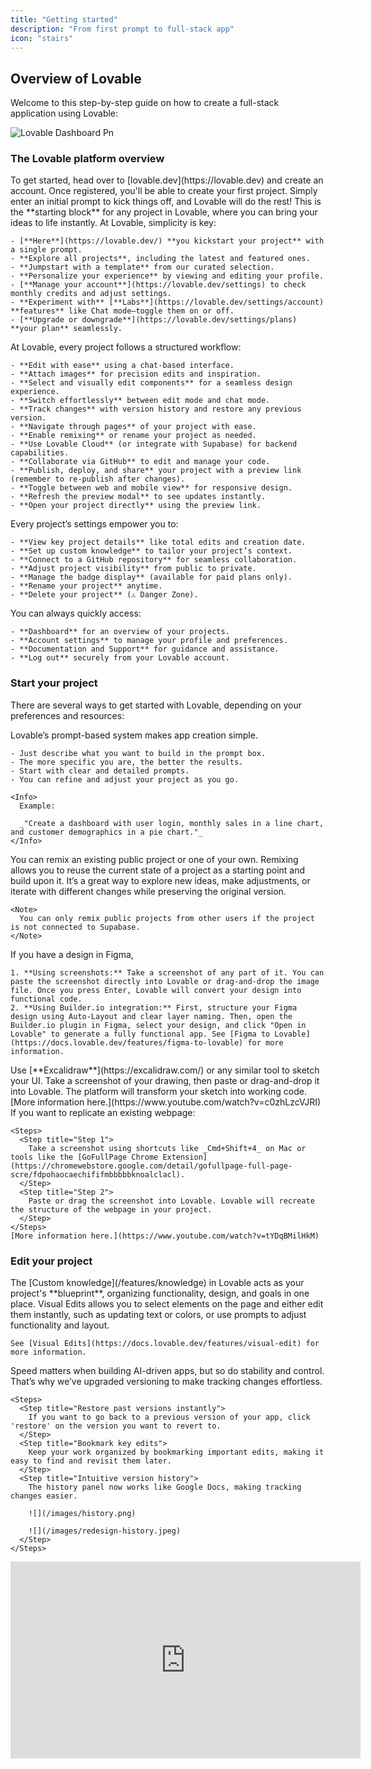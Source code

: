 ```yaml
---
title: "Getting started"
description: "From first prompt to full-stack app"
icon: "stairs"
---
```


## Overview of Lovable

Welcome to this step-by-step guide on how to create a full-stack application using Lovable:

![Lovable Dashboard Pn](/images/lovable-dashboard.png)

### The Lovable platform overview

<AccordionGroup>
  <Accordion title="Create your first project">
    <Steps>
      <Step title="Step 1">
        To get started, head over to [lovable.dev](https://lovable.dev) and create an account. Once registered, you'll be able to create your first project.
      </Step>
      <Step title="Step 2">
        Simply enter an initial prompt to kick things off, and Lovable will do the rest! This is the **starting block** for any project in Lovable, where you can bring your ideas to life instantly.
      </Step>
    </Steps>
  </Accordion>
  <Accordion title="Lovable dashboard">
    At Lovable, simplicity is key:

    - [**Here**](https://lovable.dev/) **you kickstart your project** with a single prompt.
    - **Explore all projects**, including the latest and featured ones.
    - **Jumpstart with a template** from our curated selection.
    - **Personalize your experience** by viewing and editing your profile.
    - [**Manage your account**](https://lovable.dev/settings) to check monthly credits and adjust settings.
    - **Experiment with** [**Labs**](https://lovable.dev/settings/account) **features** like Chat mode—toggle them on or off.
    - [**Upgrade or downgrade**](https://lovable.dev/settings/plans) **your plan** seamlessly.
  </Accordion>
  <Accordion title="Project overview">
    At Lovable, every project follows a structured workflow:

    - **Edit with ease** using a chat-based interface.
    - **Attach images** for precision edits and inspiration.
    - **Select and visually edit components** for a seamless design experience.
    - **Switch effortlessly** between edit mode and chat mode.
    - **Track changes** with version history and restore any previous version.
    - **Navigate through pages** of your project with ease.
    - **Enable remixing** or rename your project as needed.
    - **Use Lovable Cloud** (or integrate with Supabase) for backend capabilities.
    - **Collaborate via GitHub** to edit and manage your code.
    - **Publish, deploy, and share** your project with a preview link (remember to re-publish after changes).
    - **Toggle between web and mobile view** for responsive design.
    - **Refresh the preview modal** to see updates instantly.
    - **Open your project directly** using the preview link.
  </Accordion>
  <Accordion title="Project settings">
    Every project’s settings empower you to:

    - **View key project details** like total edits and creation date.
    - **Set up custom knowledge** to tailor your project’s context.
    - **Connect to a GitHub repository** for seamless collaboration.
    - **Adjust project visibility** from public to private.
    - **Manage the badge display** (available for paid plans only).
    - **Rename your project** anytime.
    - **Delete your project** (⚠️ Danger Zone).
  </Accordion>
  <Accordion title="Project quick access">
    You can always quickly access:

    - **Dashboard** for an overview of your projects.
    - **Account settings** to manage your profile and preferences.
    - **Documentation and Support** for guidance and assistance.
    - **Log out** securely from your Lovable account.
  </Accordion>
</AccordionGroup>

### Start your project

There are several ways to get started with Lovable, depending on your preferences and resources:

<AccordionGroup>
  <Accordion title="Prompt">
    Lovable’s prompt-based system makes app creation simple.

    - Just describe what you want to build in the prompt box.
    - The more specific you are, the better the results.
    - Start with clear and detailed prompts.
    - You can refine and adjust your project as you go.

    <Info>
      Example:

      _"Create a dashboard with user login, monthly sales in a line chart, and customer demographics in a pie chart."_
    </Info>
  </Accordion>
  <Accordion title="Remix an existing project">
    You can remix an existing public project or one of your own. Remixing allows you to reuse the current state of a project as a starting point and build upon it. It’s a great way to explore new ideas, make adjustments, or iterate with different changes while preserving the original version.

    <Note>
      You can only remix public projects from other users if the project is not connected to Supabase.
    </Note>
  </Accordion>
  <Accordion title="Using Figma">
    If you have a design in Figma,

    1. **Using screenshots:** Take a screenshot of any part of it. You can paste the screenshot directly into Lovable or drag-and-drop the image file. Once you press Enter, Lovable will convert your design into functional code.
    2. **Using Builder.io integration:** First, structure your Figma design using Auto-Layout and clear layer naming. Then, open the Builder.io plugin in Figma, select your design, and click "Open in Lovable" to generate a fully functional app. See [Figma to Lovable](https://docs.lovable.dev/features/figma-to-lovable) for more information.
  </Accordion>
  <Accordion title="Using a sketch">
    <Steps>
      <Step title="Step 1">
        Use [**Excalidraw**](https://excalidraw.com/) or any similar tool to sketch your UI.
      </Step>
      <Step title="Step 2">
        Take a screenshot of your drawing, then paste or drag-and-drop it into Lovable. The platform will transform your sketch into working code.
      </Step>
    </Steps>
    [More information here.](https://www.youtube.com/watch?v=c0zhLzcVJRI)
  </Accordion>
  <Accordion title="Cloning a website or application">
    If you want to replicate an existing webpage:

    <Steps>
      <Step title="Step 1">
        Take a screenshot using shortcuts like _Cmd+Shift+4_ on Mac or tools like the [GoFullPage Chrome Extension](https://chromewebstore.google.com/detail/gofullpage-full-page-scre/fdpohaocaechififmbbbbbknoalclacl).
      </Step>
      <Step title="Step 2">
        Paste or drag the screenshot into Lovable. Lovable will recreate the structure of the webpage in your project.
      </Step>
    </Steps>
    [More information here.](https://www.youtube.com/watch?v=tYDqBMilHkM)
  </Accordion>
</AccordionGroup>

### Edit your project

<AccordionGroup>
  <Accordion title="Add custom knowledge to your project">
    The [Custom knowledge](/features/knowledge) in Lovable acts as your project's **blueprint**, organizing functionality, design, and goals in one place.
  </Accordion>
  <Accordion title="Use Visual Edits">
    Visual Edits allows you to select elements on the page and either edit them instantly, such as updating text or colors, or use prompts to adjust functionality and layout.

    See [Visual Edits](https://docs.lovable.dev/features/visual-edit) for more information.
  </Accordion>
  <Accordion title="Revert a change">
    Speed matters when building AI-driven apps, but so do stability and control. That’s why we’ve upgraded versioning to make tracking changes effortless.

    <Steps>
      <Step title="Restore past versions instantly">
        If you want to go back to a previous version of your app, click 'restore' on the version you want to revert to.
      </Step>
      <Step title="Bookmark key edits">
        Keep your work organized by bookmarking important edits, making it easy to find and revisit them later.
      </Step>
      <Step title="Intuitive version history">
        The history panel now works like Google Docs, making tracking changes easier.

        ![](/images/history.png)

        ![](/images/redesign-history.jpeg)
      </Step>
    </Steps>
  </Accordion>
  <Accordion title="Add animation component with 21st dev">
    <iframe width="560" height="315" src="https://www.youtube.com/embed/MJ9pB741sXw?si=7vPZVpe0TyHIgTLp" title="YouTube video player" frameborder="0" allow="accelerometer; autoplay; clipboard-write; encrypted-media; gyroscope; picture-in-picture; web-share" referrerpolicy="strict-origin-when-cross-origin" allowfullscreen />
  </Accordion>
  <Accordion title="Add images to prompt">
    Attach images directly to the chat to add context to your prompts. This makes it easier to illustrate ideas or concepts that are better shown than described.

    <iframe width="100%" height="315" src="https://www.youtube.com/embed/uaGnrK5Dkkc" title="YouTube video player" frameborder="0" allow="accelerometer; autoplay; clipboard-write; encrypted-media; gyroscope; picture-in-picture" allowfullscreen />
  </Accordion>
  <Accordion title="Add a new page to your project">
    <iframe width="100%" height="315" src="https://www.youtube.com/embed/h6vnvFKzd0Y?si=cw_zapDQW3hQfVOc" title="YouTube video player" frameborder="0" allow="accelerometer; autoplay; clipboard-write; encrypted-media; gyroscope; picture-in-picture; web-share" referrerpolicy="strict-origin-when-cross-origin" allowfullscreen />
  </Accordion>
  <Accordion title="Refactor code">
    <iframe width="100%" height="315" src="https://www.youtube.com/embed/epVlkdNSVrs?si=ufy8WTXkPcpbhkW6" title="YouTube video player" frameborder="0" allow="accelerometer; autoplay; clipboard-write; encrypted-media; gyroscope; picture-in-picture; web-share" referrerpolicy="strict-origin-when-cross-origin" allowfullscreen />
  </Accordion>
  <Accordion title="Connect to GitHub">
    Integrate your project with GitHub to iterate on your application seamlessly. You can make code changes in GitHub or your preferred IDE while keeping everything in sync with Lovable.

    <iframe width="100%" height="315" src="https://www.youtube.com/embed/zgNkhU4SYgQ" title="YouTube video player" frameborder="0" allow="accelerometer; autoplay; clipboard-write; encrypted-media; gyroscope; picture-in-picture" allowfullscreen />

    See [GitHub integration](https://docs.lovable.dev/integrations/git-integration) for more information.
  </Accordion>
</AccordionGroup>

### Add fullstack capabilities to your project

<AccordionGroup>
  <Accordion title="Connect a backend">
    If you need to add backend capabilities to your application, you can:

    - Connect to Lovable's built-in backend -  [Lovable Cloud](https://docs.lovable.dev/features/cloud)
    - Use Lovable's native [Supabase integration](https://docs.lovable.dev/integrations/supabase)
  </Accordion>
  <Accordion title="Add payment capabilities to your application with Stripe">
    There are many ways to connect Stripe to Lovable, but the most straight-forward way is to utilize Stripe's built in payment links. See [Stripe integration](https://docs.lovable.dev/integrations/stripe) for more information.
  </Accordion>
  <Accordion title="Add email capabilities with Resend">
    <iframe width="100%" height="315" src="https://www.youtube.com/embed/w5Xq-Kvt3J0?si=wdSxtbhg3-uH3NZt" title="YouTube video player" frameborder="0" allow="accelerometer; autoplay; clipboard-write; encrypted-media; gyroscope; picture-in-picture; web-share" referrerpolicy="strict-origin-when-cross-origin" allowfullscreen />

    See [Resend integration](https://docs.lovable.dev/integrations/resend) for more information.
  </Accordion>
</AccordionGroup>

### Deploy and publish your project

<AccordionGroup>
  <Accordion title="Set up SEO">
    Check out [SEO documentation](https://docs.lovable.dev/features/seo) to ensure all SEO capabilities are properly enabled.
  </Accordion>
  <Accordion title="Add a custom domain">
    You can add a custom domain using:

    - Entri (native to Lovable)
    - Netlify
    - Vercel
    - Namecheap

    See [Custom domain](https://docs.lovable.dev/features/custom-domain) for more information.
  </Accordion>
  <Accordion title="Publish my project">
    When your project is ready, publish it to generate a shareable URL. This makes it easy to showcase your application or share it with collaborators and stakeholders.

    <iframe width="100%" height="315" src="https://www.youtube.com/embed/GFtWVXkZDTw" title="YouTube video player" frameborder="0" allow="accelerometer; autoplay; clipboard-write; encrypted-media; gyroscope; picture-in-picture" allowfullscreen />

    See [Publish](https://docs.lovable.dev/features/publish) for more information.
  </Accordion>
</AccordionGroup>